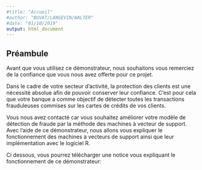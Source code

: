 ```yaml
---
#title: "Accueil"
#author: "BUVAT/LANGEVIN/WALTER"
#date: "01/10/2019"
output: html_document
---
```




## Préambule

Avant que vous utilisez ce démonstrateur, nous souhaitons vous remerciez de la confiance que vous nous avez offerte pour ce projet.  

Dans le cadre de votre secteur d'activité, la protection des clients est une nécessité absolue afin de pouvoir conserver leur confiance. C'est pour cela que votre banque a comme objectif de détecter toutes les transactions frauduleuses commises sur les cartes de crédits de vos clients.  

Vous nous avez contacté car vous souhaitez améliorer votre modèle de détection de fraude par la méthode des machines à vecteur de support. Avec l'aide de ce démonstrateur, nous allons vous expliquer le fonctionnement des machines à vecteurs de support ainsi que leur implémentation avec le logiciel R. 

Ci dessous, vous pourrez télécharger une notice vous expliquant le fonctionnement de ce démonstrateur:

